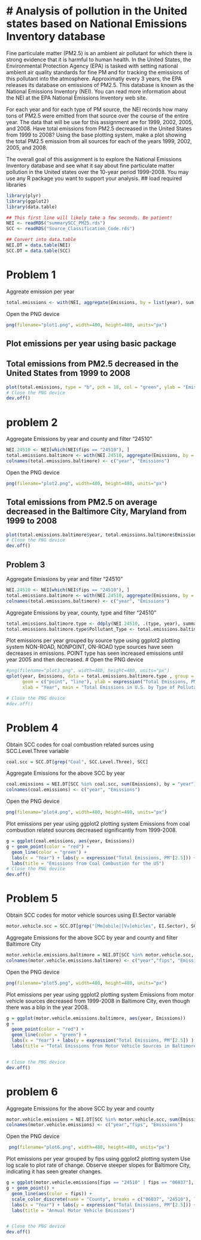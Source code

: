# Analysis of pollution in the United states based on National Emissions Inventory database
========================================================
Fine particulate matter (PM2.5) is an ambient air pollutant for which there is strong evidence that it is harmful to human health. In the United States, the Environmental Protection Agency (EPA) is tasked with setting national ambient air quality standards for fine PM and for tracking the emissions of this pollutant into the atmosphere. Approximatly every 3 years, the EPA releases its database on emissions of PM2.5. This database is known as the National Emissions Inventory (NEI). You can read more information about the NEI at the EPA National Emissions Inventory web site.

For each year and for each type of PM source, the NEI records how many tons of PM2.5 were emitted from that source over the course of the entire year. The data that will be use for this assignment are for 1999, 2002, 2005, and 2008.
 Have total emissions from PM2.5 decreased in the United States from 1999 to 2008?
 Using the base plotting system, make a plot showing the total PM2.5 emission from
 all sources for each of the years 1999, 2002, 2005, and 2008.
 
The overall goal of this assignment is to explore the National Emissions Inventory database and see what it say about fine particulate matter pollution in the United states over the 10-year period 1999-2008. You may use any R package you want to support your analysis.
## load required libraries
```r
library(plyr)
library(ggplot2)
library(data.table)

```


```r
## This first line will likely take a few seconds. Be patient!
NEI <- readRDS("summarySCC_PM25.rds")
SCC <- readRDS("Source_Classification_Code.rds")

```


```r
## Convert into data.table 
NEI.DT = data.table(NEI)
SCC.DT = data.table(SCC)
```

# Problem 1
Aggreate emission per year
```r
total.emissions <- with(NEI, aggregate(Emissions, by = list(year), sum))

```

Open the PNG device
```r
png(filename="plot1.png", width=480, height=480, units="px")

```

## Plot emissions per year using basic package
## Total emissions from PM2.5 decreased in the United States from 1999 to 2008
```r
plot(total.emissions, type = "b", pch = 18, col = "green", ylab = "Emissions", xlab = "Year", main = "Annual Emissions")
# Close the PNG device
dev.off()
```
# problem 2





Aggregate Emissions by year and county and filter "24510"
```r
NEI.24510 <- NEI[which(NEI$fips == "24510"), ]
total.emissions.baltimore <- with(NEI.24510, aggregate(Emissions, by = list(year), sum))
colnames(total.emissions.baltimore) <- c("year", "Emissions")
```


Open the PNG device
```r
png(filename="plot2.png", width=480, height=480, units="px")

```


## Total emissions from PM2.5 on average decreased in the Baltimore City, Maryland from 1999 to 2008
```r
plot(total.emissions.baltimore$year, total.emissions.baltimore$Emissions, type = "b", pch = 18, col = "green", ylab = "Emissions", xlab = "Year", main = "Baltimore Emissions")
# Close the PNG device
dev.off()

```



## Problem 3

Aggregate Emissions by year and filter "24510"
```r
NEI.24510 <- NEI[which(NEI$fips == "24510"), ]
total.emissions.baltimore <- with(NEI.24510, aggregate(Emissions, by = list(year), sum))
colnames(total.emissions.baltimore) <- c("year", "Emissions")
```
 Aggregate Emissions by year, county, type and filter "24510"

```r
total.emissions.baltimore.type <- ddply(NEI.24510, .(type, year), summarize, Emissions = sum(Emissions))
total.emissions.baltimore.type$Pollutant_Type <- total.emissions.baltimore.type$type

```


 Plot emissions per year grouped by source type using ggplot2 plotting system
 NON-ROAD, NONPOINT, ON-ROAD type sources have seen decreases in emissions.
 POINT type has seen increased emissions until year 2005 and then decreased.
 # Open the PNG device
```r
#png(filename="plot3.png", width=480, height=480, units="px")
qplot(year, Emissions, data = total.emissions.baltimore.type , group = Pollutant_Type, color = Pollutant_Type, 
      geom = c("point", "line"), ylab = expression("Total Emissions, PM"[2.5]), 
      xlab = "Year", main = "Total Emissions in U.S. by Type of Pollutant")

# Close the PNG device
#dev.off()
```
# Problem 4
 Obtain SCC codes for coal combustion related surces using SCC.Level.Three variable
```r
coal.scc = SCC.DT[grep("Coal", SCC.Level.Three), SCC]

```

 Aggregate Emissions for the above SCC by year
```r
coal.emissions = NEI.DT[SCC %in% coal.scc, sum(Emissions), by = "year"]
colnames(coal.emissions) <- c("year", "Emissions")

```

Open the PNG device
```r
png(filename="plot4.png", width=480, height=480, units="px")

```

Plot emissions per year using ggplot2 plotting system
 Emissions from coal combustion related sources decreased significantly from 1999-2008.

```r
g = ggplot(coal.emissions, aes(year, Emissions))
g + geom_point(color = "red") + 
  geom_line(color = "green") +
  labs(x = "Year") + labs(y = expression("Total Emissions, PM"[2.5])) +
  labs(title = "Emissions from Coal Combustion for the US")
# Close the PNG device
dev.off()
```



# Problem 5


 Obtain SCC codes for motor vehicle sources using EI.Sector variable
```r
motor.vehicle.scc = SCC.DT[grep("[Mm]obile|[Vv]ehicles", EI.Sector), SCC]
```


 Aggregate Emissions for the above SCC by year and county and filter Baltimore City
```r
motor.vehicle.emissions.baltimore = NEI.DT[SCC %in% motor.vehicle.scc, sum(Emissions), by=c("year", "fips")][fips == "24510"]
colnames(motor.vehicle.emissions.baltimore) <- c("year","fips", "Emissions")
```


Open the PNG device
```r
png(filename="plot5.png", width=480, height=480, units="px")

```

 Plot emissions per year using ggplot2 plotting system
 Emissions from motor vehicle sources decreased from 1999-2008 in Baltimore City, even though there was a blip in the year 2008.

```r
g = ggplot(motor.vehicle.emissions.baltimore, aes(year, Emissions))
g + 
  geom_point(color = "red") + 
  geom_line(color = "green") +
  labs(x = "Year") + labs(y = expression("Total Emissions, PM"[2.5]) ) +
  labs(title = "Total Emissions from Motor Vehicle Sources in Baltimore City")


# Close the PNG device
dev.off()

```
# problem 6
Aggregate Emissions for the above SCC by year and county

```r
motor.vehicle.emissions = NEI.DT[SCC %in% motor.vehicle.scc, sum(Emissions), by=c("year", "fips")]
colnames(motor.vehicle.emissions) <- c("year","fips", "Emissions")
```


 Open the PNG device
```r
 png(filename="plot6.png", width=480, height=480, units="px")

```
 Plot emissions per year grouped by fips using ggplot2 plotting system
 Use log scale to plot rate of change.
 Observe steeper slopes for Baltimore City, indicating it has seen greater changes.

```r
g = ggplot(motor.vehicle.emissions[fips == "24510" | fips == "06037"], aes(year, log(Emissions)))
g + geom_point() + 
  geom_line(aes(color = fips)) +
  scale_color_discrete(name = "County", breaks = c("06037", "24510"), labels = c("Los Angeles", "Baltimore")) +
  labs(x = "Year") + labs(y = expression("Total Emissions, PM"[2.5])) +
  labs(title = "Annual Motor Vehicle Emissions")


# Close the PNG device
dev.off()
```


